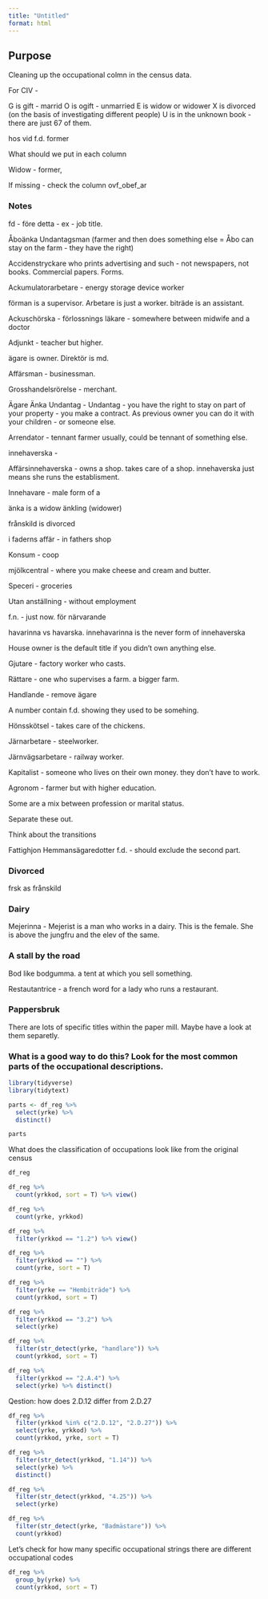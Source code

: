 ```yaml
---
title: "Untitled"
format: html
---
```


## Purpose

Cleaning up the occupational colmn in the census data.

For CIV -

G is gift - marrid
O is ogift - unmarried
E is widow or widower
X is divorced (on the basis of investigating different people)
U is in the unknown book - there are just 67 of them. 

hos 
vid 
f.d. former

What should we put in each column

Widow - former, 

If missing - check the column ovf_obef_ar

### Notes


fd - före detta - ex - job title. 

Åboänka Undantagsman (farmer and then does something else = Åbo can stay on the farm - they have the right)

Accidenstryckare who prints advertising and such - not newspapers, not books. Commercial papers. Forms. 

Ackumulatorarbetare - energy storage device worker

förman is a supervisor. Arbetare is just a worker. biträde is an assistant. 

Ackuschörska - förlossnings läkare - somewhere between midwife and a doctor

Adjunkt - teacher but higher. 

ägare is owner.  Direktör is md.

Affärsman  - businessman.

Grosshandelsrörelse - merchant.

Ägare Änka Undantag - Undantag - you have the right to stay on part of your property - you make a contract. As previous owner you can do it with your children - or someone else. 

Arrendator - tennant farmer usually, could be tennant of something else.

innehaverska - 

Affärsinnehaverska - owns a shop. takes care of a shop. innehaverska just means she runs the establisment.

Innehavare - male form of a 

änka is a widow
änkling (widower)

frånskild is divorced

i faderns affär - in fathers shop

Konsum - coop

mjölkcentral - where you make cheese and cream and butter.

Speceri - groceries

Utan anställning - without employment

 f.n. - just now. för närvarande
 
havarinna vs havarska. innehavarinna is the never form of innehaverska

House owner is the default title if you didn't own anything else.

Gjutare - factory worker who casts.

Rättare  - one who supervises a farm. a bigger farm.

Handlande - remove ägare 

A number contain  f.d. showing they used to be somehing.

Hönsskötsel - takes care of the chickens.

Järnarbetare - steelworker.

Järnvägsarbetare - railway worker.

Kapitalist - someone who lives on their own money. they don't have to work.

Agronom - farmer but with higher education.

Some are a mix between profession or marital status.

Separate these out.

Think about the transitions

Fattighjon Hemmansägaredotter f.d. - should exclude the second part.


### Divorced

frsk as frånskild 

### Dairy

Mejerinna - Mejerist is a man who works in a dairy. This is the female. She is above the jungfru and the elev of the same.

### A stall by the road

Bod like bodgumma. a tent at which you sell something. 

Restautantrice - a french word for a lady who runs a restaurant. 

### Pappersbruk

There are lots of specific titles within the paper mill. Maybe have a look at them separetly. 


### What is a good way to do this? Look for the most common parts of the occupational descriptions.

```r
library(tidyverse)
library(tidytext)

parts <- df_reg %>% 
  select(yrke) %>% 
  distinct()

parts

```



What does the classification of occupations look like from the original census

```r
df_reg

df_reg %>% 
  count(yrkkod, sort = T) %>% view()

df_reg %>% 
  count(yrke, yrkkod)

df_reg %>% 
  filter(yrkkod == "1.2") %>% view()

df_reg %>% 
  filter(yrkkod == "") %>% 
  count(yrke, sort = T)

df_reg %>% 
  filter(yrke == "Hembiträde") %>% 
  count(yrkkod, sort = T)

df_reg %>%
  filter(yrkkod == "3.2") %>% 
  select(yrke)

df_reg %>% 
  filter(str_detect(yrke, "handlare")) %>% 
  count(yrkkod, sort = T)

df_reg %>% 
  filter(yrkkod == "2.A.4") %>% 
  select(yrke) %>% distinct()
```

Qestion: how does 2.D.12 differ from 2.D.27

```r

df_reg %>%
  filter(yrkkod %in% c("2.D.12", "2.D.27")) %>%
  select(yrke, yrkkod) %>%
  count(yrkkod, yrke, sort = T)

```



```r
df_reg %>%
  filter(str_detect(yrkkod, "1.14")) %>%
  select(yrke) %>%
  distinct()

df_reg %>%
  filter(str_detect(yrkkod, "4.25")) %>%
  select(yrke)

df_reg %>% 
  filter(str_detect(yrke, "Badmästare")) %>% 
  count(yrkkod)
```


Let's check for how many specific occupational strings there are different occupational codes

```r
df_reg %>% 
  group_by(yrke) %>% 
  count(yrkkod, sort = T)

```

